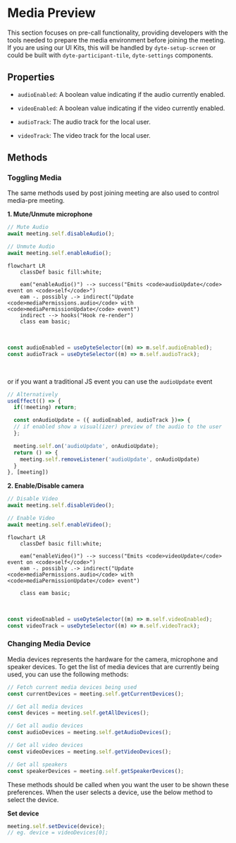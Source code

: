 # Media Preview

This section focuses on pre-call functionality, providing developers with the tools needed to prepare the media environment before joining the meeting. If you are using our UI Kits, this will be handled by `dyte-setup-screen` or could be built with `dyte-participant-tile`, `dyte-settings` components.


## Properties

- `audioEnabled`: A <span className="tag-orange">boolean</span> value indicating if the audio currently enabled.
- `videoEnabled`: A <span className="tag-orange">boolean</span> value indicating if the video currently enabled.

- `audioTrack`: The audio track for the local user.
- `videoTrack`: The video track for the local user.

## Methods

### Toggling Media

The same methods used by post joining meeting are also used to control media-pre meeting.

**1. Mute/Unmute microphone**

```ts
// Mute Audio
await meeting.self.disableAudio();

// Unmute Audio
await meeting.self.enableAudio();
```

```mermaid
flowchart LR
    classDef basic fill:white;

    eam("enableAudio()") --> success("Emits <code>audioUpdate</code> event on <code>self</code>")
    eam -. possibly .-> indirect("Update <code>mediaPermissions.audio</code> with <code>mediaPermissionUpdate</code> event")
    indirect --> hooks("Hook re-render")
    class eam basic;
```

<br />


```ts
const audioEnabled = useDyteSelector((m) => m.self.audioEnabled);
const audioTrack = useDyteSelector((m) => m.self.audioTrack);
```

<br />

or if you want a traditional JS event you can use the `audioUpdate` event


```ts
// Alternatively
useEffect(() => {
  if(!meeting) return;

  const onAudioUpdate = ({ audioEnabled, audioTrack })=> {
  // if enabled show a visual(izer) preview of the audio to the user
  };

  meeting.self.on('audioUpdate', onAudioUpdate);
  return () => {
    meeting.self.removeListener('audioUpdate', onAudioUpdate)
  }
}, [meeting])
```

**2. Enable/Disable camera**

```ts
// Disable Video
await meeting.self.disableVideo();

// Enable Video
await meeting.self.enableVideo();
```

```mermaid
flowchart LR
    classDef basic fill:white;

    eam("enableVideo()") --> success("Emits <code>videoUpdate</code> event on <code>self</code>")
    eam -. possibly .-> indirect("Update <code>mediaPermissions.audio</code> with <code>mediaPermissionUpdate</code> event")

    class eam basic;
```
<br />

```ts
const videoEnabled = useDyteSelector((m) => m.self.videoEnabled);
const videoTrack = useDyteSelector((m) => m.self.videoTrack);
```

### Changing Media Device

Media devices represents the hardware for the camera, microphone and speaker
devices. To get the list of media devices that are currently being used, you can
use the following methods:

```ts
// Fetch current media devices being used
const currentDevices = meeting.self.getCurrentDevices();
```

```js
// Get all media devices
const devices = meeting.self.getAllDevices();

// Get all audio devices
const audioDevices = meeting.self.getAudioDevices();

// Get all video devices
const videoDevices = meeting.self.getVideoDevices();

// Get all speakers
const speakerDevices = meeting.self.getSpeakerDevices();
```

These methods should be called when you want the user to be shown these preferences. When the user selects a device, use the below method to select the device.

**Set device**

```js
meeting.self.setDevice(device);
// eg. device = videoDevices[0];
```
